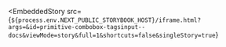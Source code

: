 
<EmbeddedStory
  src={`${process.env.NEXT_PUBLIC_STORYBOOK_HOST}/iframe.html?args=&id=primitive-combobox-tagsinput--docs&viewMode=story&full=1&shortcuts=false&singleStory=true`}
></EmbeddedStory>